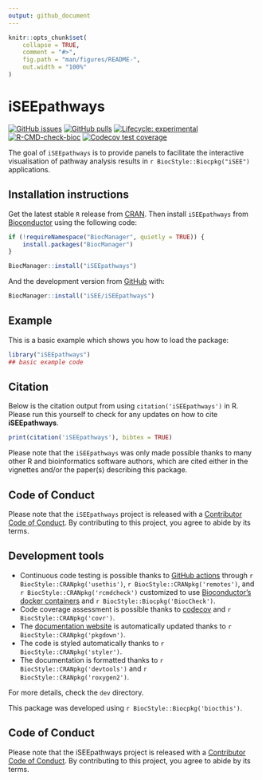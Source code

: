 ```yaml
---
output: github_document
---
```


<!-- README.md is generated from README.Rmd. Please edit that file -->

```r
knitr::opts_chunk$set(
    collapse = TRUE,
    comment = "#>",
    fig.path = "man/figures/README-",
    out.width = "100%"
)
```

# iSEEpathways

<!-- badges: start -->
[![GitHub issues](https://img.shields.io/github/issues/iSEE/iSEEpathways)](https://github.com/iSEE/iSEEpathways/issues)
[![GitHub pulls](https://img.shields.io/github/issues-pr/iSEE/iSEEpathways)](https://github.com/iSEE/iSEEpathways/pulls)
[![Lifecycle: experimental](https://img.shields.io/badge/lifecycle-experimental-orange.svg)](https://lifecycle.r-lib.org/articles/stages.html#experimental)
[![R-CMD-check-bioc](https://github.com/iSEE/iSEEpathways/workflows/R-CMD-check-bioc/badge.svg)](https://github.com/iSEE/iSEEpathways/actions)
[![Codecov test coverage](https://codecov.io/gh/iSEE/iSEEpathways/branch/main/graph/badge.svg)](https://app.codecov.io/gh/iSEE/iSEEpathways?branch=main)
<!-- badges: end -->

The goal of `iSEEpathways` is to provide panels to facilitate the interactive visualisation of pathway analysis results in `r BiocStyle::Biocpkg("iSEE")` applications.

## Installation instructions

Get the latest stable `R` release from [CRAN](http://cran.r-project.org/). Then install `iSEEpathways` from [Bioconductor](http://bioconductor.org/) using the following code:

```r
if (!requireNamespace("BiocManager", quietly = TRUE)) {
    install.packages("BiocManager")
}

BiocManager::install("iSEEpathways")
```

And the development version from [GitHub](https://github.com/iSEE/iSEEpathways) with:

```r
BiocManager::install("iSEE/iSEEpathways")
```

## Example

This is a basic example which shows you how to load the package:

```r
library("iSEEpathways")
## basic example code
```

## Citation

Below is the citation output from using `citation('iSEEpathways')` in R. Please
run this yourself to check for any updates on how to cite __iSEEpathways__.

```r
print(citation('iSEEpathways'), bibtex = TRUE)
```

Please note that the `iSEEpathways` was only made possible thanks to many other R and bioinformatics software authors, which are cited either in the vignettes and/or the paper(s) describing this package.

## Code of Conduct

Please note that the `iSEEpathways` project is released with a [Contributor Code of Conduct](http://bioconductor.org/about/code-of-conduct/). By contributing to this project, you agree to abide by its terms.

## Development tools

* Continuous code testing is possible thanks to [GitHub actions](https://www.tidyverse.org/blog/2020/04/usethis-1-6-0/)  through `r BiocStyle::CRANpkg('usethis')`, `r BiocStyle::CRANpkg('remotes')`, and `r BiocStyle::CRANpkg('rcmdcheck')` customized to use [Bioconductor's docker containers](https://www.bioconductor.org/help/docker/) and `r BiocStyle::Biocpkg('BiocCheck')`.
* Code coverage assessment is possible thanks to [codecov](https://codecov.io/gh) and `r BiocStyle::CRANpkg('covr')`.
* The [documentation website](http://iSEE.github.io/iSEEpathways) is automatically updated thanks to `r BiocStyle::CRANpkg('pkgdown')`.
* The code is styled automatically thanks to `r BiocStyle::CRANpkg('styler')`.
* The documentation is formatted thanks to `r BiocStyle::CRANpkg('devtools')` and `r BiocStyle::CRANpkg('roxygen2')`.

For more details, check the `dev` directory.

This package was developed using `r BiocStyle::Biocpkg('biocthis')`.

## Code of Conduct

Please note that the iSEEpathways project is released with a [Contributor Code of Conduct](http://bioconductor.org/about/code-of-conduct/). By contributing to this project, you agree to abide by its terms.
